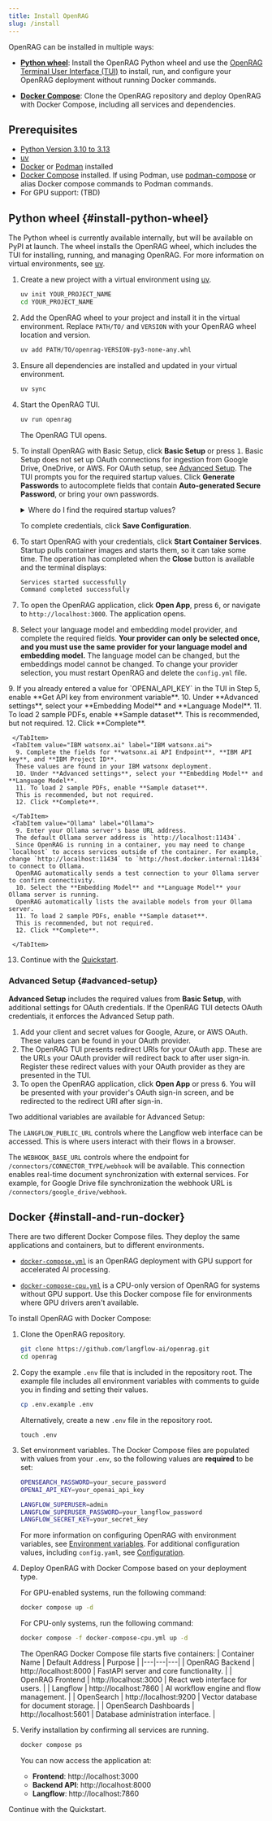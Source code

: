 ```yaml
---
title: Install OpenRAG
slug: /install
---
```



OpenRAG can be installed in multiple ways:

* [**Python wheel**](#install-python-wheel): Install the OpenRAG Python wheel and use the [OpenRAG Terminal User Interface (TUI)](/get-started/tui) to install, run, and configure your OpenRAG deployment without running Docker commands.

* [**Docker Compose**](#install-and-run-docker): Clone the OpenRAG repository and deploy OpenRAG with Docker Compose, including all services and dependencies.

## Prerequisites 

- [Python Version 3.10 to 3.13](https://www.python.org/downloads/release/python-3100/)
- [uv](https://docs.astral.sh/uv/getting-started/installation/)
- [Docker](https://docs.docker.com/get-docker/) or [Podman](https://podman.io/docs/installation) installed
- [Docker Compose](https://docs.docker.com/compose/install/) installed. If using Podman, use [podman-compose](https://docs.podman.io/en/latest/markdown/podman-compose.1.html) or alias Docker compose commands to Podman commands.
- For GPU support: (TBD)

## Python wheel {#install-python-wheel}

The Python wheel is currently available internally, but will be available on PyPI at launch.
The wheel installs the OpenRAG wheel, which includes the TUI for installing, running, and managing OpenRAG.
For more information on virtual environments, see [uv](https://docs.astral.sh/uv/pip/environments).

1. Create a new project with a virtual environment using [uv](https://docs.astral.sh/uv/pip/environments).

   ```bash
   uv init YOUR_PROJECT_NAME
   cd YOUR_PROJECT_NAME
   ```
2. Add the OpenRAG wheel to your project and install it in the virtual environment.
   Replace `PATH/TO/` and `VERSION` with your OpenRAG wheel location and version.
   ```bash
   uv add PATH/TO/openrag-VERSION-py3-none-any.whl
   ```
3. Ensure all dependencies are installed and updated in your virtual environment.
   ```bash
   uv sync
   ```

4. Start the OpenRAG TUI.
   ```bash
   uv run openrag
   ```

   The OpenRAG TUI opens.

5. To install OpenRAG with Basic Setup, click **Basic Setup** or press <kbd>1</kbd>. Basic Setup does not set up OAuth connections for ingestion from Google Drive, OneDrive, or AWS. For OAuth setup, see [Advanced Setup](#advanced-setup).
   The TUI prompts you for the required startup values.
   Click **Generate Passwords** to autocomplete fields that contain **Auto-generated Secure Password**, or bring your own passwords.
    <details closed>
    <summary>Where do I find the required startup values?</summary>
    
    | Variable | Where to Find | Description |
    |----------|---------------|-------------|
    | `OPENSEARCH_PASSWORD` | Auto-generated secure password | The password for OpenSearch database access. Must be at least 8 characters and must contain at least one uppercase letter, one lowercase letter, one digit, and one special character. |
    | `OPENAI_API_KEY` | [OpenAI Platform](https://platform.openai.com/api-keys) | API key from your OpenAI account. |
    | `LANGFLOW_SUPERUSER` | User generated | Username for Langflow admin access. For more, see [Langflow docs](https://docs.langflow.org/api-keys-and-authentication#langflow-superuser). |
    | `LANGFLOW_SUPERUSER_PASSWORD` | Auto-generated secure password | Password for Langflow admin access. For more, see the [Langflow docs](https://docs.langflow.org/api-keys-and-authentication#langflow-superuser). |
    | `LANGFLOW_SECRET_KEY` | Auto-generated secure key | Secret key for Langflow security. For more, see the [Langflow docs](https://docs.langflow.org/api-keys-and-authentication#langflow-secret-key). |
    | `LANGFLOW_AUTO_LOGIN` | Auto-generated or manual | Auto-login configuration. For more, see the [Langflow docs](https://docs.langflow.org/api-keys-and-authentication#langflow-auto-login). |
    | `LANGFLOW_NEW_USER_IS_ACTIVE` | Langflow | New user activation setting. For more, see the [Langflow docs](https://docs.langflow.org/api-keys-and-authentication#langflow-new-user-is-active). |
    | `LANGFLOW_ENABLE_SUPERUSER_CLI` | Langflow server | Superuser CLI access setting. For more, see the [Langflow docs](https://docs.langflow.org/api-keys-and-authentication#langflow-enable-superuser-cli). |
    | `DOCUMENTS_PATH` | Set your local path | Path to your document storage directory. |
    
    </details>
   
   To complete credentials, click **Save Configuration**.

6. To start OpenRAG with your credentials, click **Start Container Services**.
   Startup pulls container images and starts them, so it can take some time.
   The operation has completed when the **Close** button is available and the terminal displays:
   ```bash
   Services started successfully
   Command completed successfully
   ```

7. To open the OpenRAG application, click **Open App**, press <kbd>6</kbd>, or navigate to `http://localhost:3000`.
   The application opens.
8. Select your language model and embedding model provider, and complete the required fields.
   **Your provider can only be selected once, and you must use the same provider for your language model and embedding model.**
   The language model can be changed, but the embeddings model cannot be changed.
   To change your provider selection, you must restart OpenRAG and delete the `config.yml` file.

<Tabs groupId="Embedding provider">
   <TabItem value="OpenAI" label="OpenAI" default>
      9. If you already entered a value for `OPENAI_API_KEY` in the TUI in Step 5, enable **Get API key from environment variable**.
      10. Under **Advanced settings**, select your **Embedding Model** and **Language Model**.
      11. To load 2 sample PDFs, enable **Sample dataset**.
      This is recommended, but not required.
      12. Click **Complete**.
   
     </TabItem>
     <TabItem value="IBM watsonx.ai" label="IBM watsonx.ai">
      9. Complete the fields for **watsonx.ai API Endpoint**, **IBM API key**, and **IBM Project ID**.
      These values are found in your IBM watsonx deployment.
      10. Under **Advanced settings**, select your **Embedding Model** and **Language Model**.
      11. To load 2 sample PDFs, enable **Sample dataset**.
      This is recommended, but not required.
      12. Click **Complete**.
   
     </TabItem>
     <TabItem value="Ollama" label="Ollama">
      9. Enter your Ollama server's base URL address.
      The default Ollama server address is `http://localhost:11434`.
      Since OpenRAG is running in a container, you may need to change `localhost` to access services outside of the container. For example, change `http://localhost:11434` to `http://host.docker.internal:11434` to connect to Ollama.
      OpenRAG automatically sends a test connection to your Ollama server to confirm connectivity.
      10. Select the **Embedding Model** and **Language Model** your Ollama server is running.
      OpenRAG automatically lists the available models from your Ollama server.
      11. To load 2 sample PDFs, enable **Sample dataset**.
      This is recommended, but not required.
      12. Click **Complete**.
       
     </TabItem>
</Tabs>

13. Continue with the [Quickstart](/quickstart).

### Advanced Setup {#advanced-setup}

**Advanced Setup** includes the required values from **Basic Setup**, with additional settings for OAuth credentials.
If the OpenRAG TUI detects OAuth credentials, it enforces the Advanced Setup path.
1. Add your client and secret values for Google, Azure, or AWS OAuth.
These values can be found in your OAuth provider.
2. The OpenRAG TUI presents redirect URIs for your OAuth app.
These are the URLs your OAuth provider will redirect back to after user sign-in.
Register these redirect values with your OAuth provider as they are presented in the TUI.
3. To open the OpenRAG application, click **Open App** or press <kbd>6</kbd>.
You will be presented with your provider's OAuth sign-in screen, and be redirected to the redirect URI after sign-in.

Two additional variables are available for Advanced Setup:

The `LANGFLOW_PUBLIC_URL` controls where the Langflow web interface can be accessed. This is where users interact with their flows in a browser.

The `WEBHOOK_BASE_URL` controls where the endpoint for `/connectors/CONNECTOR_TYPE/webhook` will be available.
This connection enables real-time document synchronization with external services.
For example, for Google Drive file synchronization the webhook URL is `/connectors/google_drive/webhook`.

## Docker {#install-and-run-docker}

There are two different Docker Compose files.
They deploy the same applications and containers, but to different environments.

- [`docker-compose.yml`](https://github.com/langflow-ai/openrag/blob/main/docker-compose.yml) is an OpenRAG deployment with GPU support for accelerated AI processing.

- [`docker-compose-cpu.yml`](https://github.com/langflow-ai/openrag/blob/main/docker-compose-cpu.yml) is a CPU-only version of OpenRAG for systems without GPU support. Use this Docker compose file for environments where GPU drivers aren't available.

To install OpenRAG with Docker Compose:

1. Clone the OpenRAG repository.
   ```bash
   git clone https://github.com/langflow-ai/openrag.git
   cd openrag
   ```

2. Copy the example `.env` file that is included in the repository root.
  The example file includes all environment variables with comments to guide you in finding and setting their values.
   ```bash
   cp .env.example .env
   ```

   Alternatively, create a new `.env` file in the repository root.
   ```
   touch .env
   ```

3. Set environment variables. The Docker Compose files are populated with values from your `.env`, so the following values are **required** to be set:

   ```bash
   OPENSEARCH_PASSWORD=your_secure_password
   OPENAI_API_KEY=your_openai_api_key
   
   LANGFLOW_SUPERUSER=admin
   LANGFLOW_SUPERUSER_PASSWORD=your_langflow_password
   LANGFLOW_SECRET_KEY=your_secret_key
   ```
   For more information on configuring OpenRAG with environment variables, see [Environment variables](/configure/configuration).
   For additional configuration values, including `config.yaml`, see [Configuration](/configure/configuration).

4. Deploy OpenRAG with Docker Compose based on your deployment type.

   For GPU-enabled systems, run the following command:
   ```bash
   docker compose up -d
   ```

   For CPU-only systems, run the following command:
   ```bash
   docker compose -f docker-compose-cpu.yml up -d
   ```

   The OpenRAG Docker Compose file starts five containers:
   | Container Name | Default Address | Purpose |
   |---|---|---|
   | OpenRAG Backend | http://localhost:8000 | FastAPI server and core functionality. |
   | OpenRAG Frontend | http://localhost:3000 | React web interface for users. |
   | Langflow | http://localhost:7860 | AI workflow engine and flow management. |
   | OpenSearch | http://localhost:9200 | Vector database for document storage. |
   | OpenSearch Dashboards | http://localhost:5601 | Database administration interface. |

5. Verify installation by confirming all services are running.

   ```bash
   docker compose ps
   ```

   You can now access the application at:

   - **Frontend**: http://localhost:3000
   - **Backend API**: http://localhost:8000
   - **Langflow**: http://localhost:7860

Continue with the Quickstart.